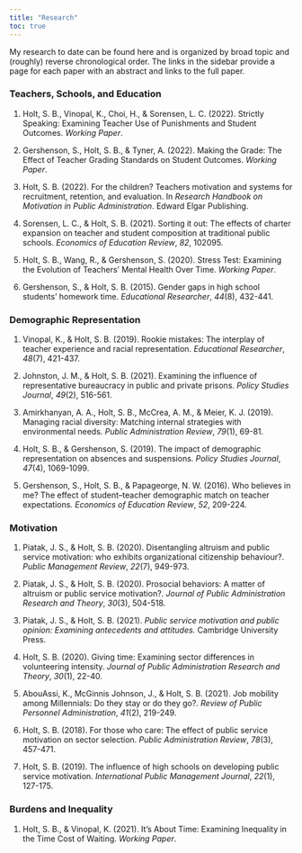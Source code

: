 ```yaml
---
title: "Research"
toc: true
---
```


My research to date can be found here and is organized by broad topic and (roughly) reverse chronological order. The links in the sidebar provide a page for each paper with an abstract and links to the full paper.

### Teachers, Schools, and Education

1.  Holt, S. B., Vinopal, K., Choi, H., & Sorensen, L. C. (2022). Strictly Speaking: Examining Teacher Use of Punishments and Student Outcomes. *Working Paper*.

2.  Gershenson, S., Holt, S. B., & Tyner, A. (2022). Making the Grade: The Effect of Teacher Grading Standards on Student Outcomes. *Working Paper*.

3.  Holt, S. B. (2022). For the children? Teachers motivation and systems for recruitment, retention, and evaluation. In *Research Handbook on Motivation in Public Administration*. Edward Elgar Publishing.

4.  Sorensen, L. C., & Holt, S. B. (2021). Sorting it out: The effects of charter expansion on teacher and student composition at traditional public schools. *Economics of Education Review*, *82*, 102095.

5.  Holt, S. B., Wang, R., & Gershenson, S. (2020). Stress Test: Examining the Evolution of Teachers' Mental Health Over Time. *Working Paper*.

6.  Gershenson, S., & Holt, S. B. (2015). Gender gaps in high school students' homework time. *Educational Researcher*, *44*(8), 432-441.

### Demographic Representation

1.  Vinopal, K., & Holt, S. B. (2019). Rookie mistakes: The interplay of teacher experience and racial representation. *Educational Researcher*, *48*(7), 421-437.

2.  Johnston, J. M., & Holt, S. B. (2021). Examining the influence of representative bureaucracy in public and private prisons. *Policy Studies Journal*, *49*(2), 516-561.

3.  Amirkhanyan, A. A., Holt, S. B., McCrea, A. M., & Meier, K. J. (2019). Managing racial diversity: Matching internal strategies with environmental needs. *Public Administration Review*, *79*(1), 69-81.

4.  Holt, S. B., & Gershenson, S. (2019). The impact of demographic representation on absences and suspensions. *Policy Studies Journal*, *47*(4), 1069-1099.

5.  Gershenson, S., Holt, S. B., & Papageorge, N. W. (2016). Who believes in me? The effect of student--teacher demographic match on teacher expectations. *Economics of Education Review*, *52*, 209-224.

### Motivation

1.  Piatak, J. S., & Holt, S. B. (2020). Disentangling altruism and public service motivation: who exhibits organizational citizenship behaviour?. *Public Management Review*, *22*(7), 949-973.

2.  Piatak, J. S., & Holt, S. B. (2020). Prosocial behaviors: A matter of altruism or public service motivation?. *Journal of Public Administration Research and Theory*, *30*(3), 504-518.

3.  Piatak, J. S., & Holt, S. B. (2021). *Public service motivation and public opinion: Examining antecedents and attitudes.* Cambridge University Press.

4.  Holt, S. B. (2020). Giving time: Examining sector differences in volunteering intensity. *Journal of Public Administration Research and Theory*, *30*(1), 22-40.

5.  AbouAssi, K., McGinnis Johnson, J., & Holt, S. B. (2021). Job mobility among Millennials: Do they stay or do they go?. *Review of Public Personnel Administration*, *41*(2), 219-249.

6.  Holt, S. B. (2018). For those who care: The effect of public service motivation on sector selection. *Public Administration Review*, *78*(3), 457-471.

7.  Holt, S. B. (2019). The influence of high schools on developing public service motivation. *International Public Management Journal*, *22*(1), 127-175.

### Burdens and Inequality

1.  Holt, S. B., & Vinopal, K. (2021). It's About Time: Examining Inequality in the Time Cost of Waiting. *Working Paper*.
